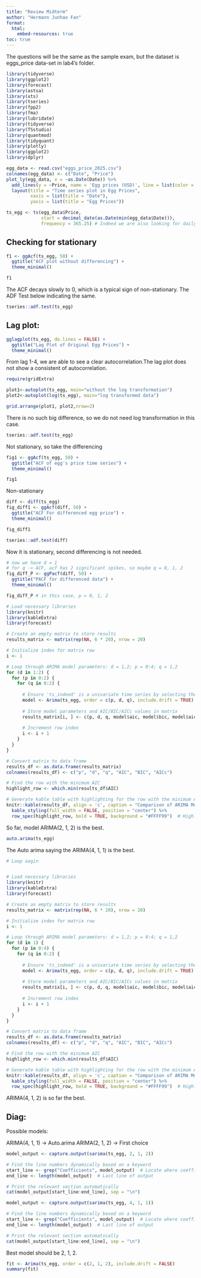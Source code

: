 ```yaml
---
title: "Review Midterm"
author: "Hermann Junhao Fan"
format: 
  html:
    embed-resources: true
toc: true
---
```


The questions will be the same as the sample exam, but the dataset is eggs_price data-set in lab4's folder.

```r
library(tidyverse)
library(ggplot2)
library(forecast)
library(astsa) 
library(xts)
library(tseries)
library(fpp2)
library(fma)
library(lubridate)
library(tidyverse)
library(TSstudio)
library(quantmod)
library(tidyquant)
library(plotly)
library(ggplot2)
library(dplyr)
```

```r
egg_data <- read.csv("eggs_price_2025.csv")
colnames(egg_data) <- c("Date", "Price")
plot_ly(egg_data, x = ~as.Date(Date)) %>%
  add_lines(y = ~Price, name = 'Egg prices (USD)', line = list(color = 'blue')) %>%
  layout(title = "Time series plot in Egg Prices",
         xaxis = list(title = "Date"),
         yaxis = list(title = "Egg Prices"))
```

```r
ts_egg <- ts(egg_data$Price,
             start = decimal_date(as.Date(min(egg_data$Date))),
             frequency = 365.25) # Indeed we are also looking for daily data
```

## Checking for stationary

```r
f1 <- ggAcf(ts_egg, 50) + 
  ggtitle("ACF plot without differencing") + 
  theme_minimal()

f1
```
The ACF decays slowly to 0, which is a typical sign of non-stationary. The ADF Test below indicating the same.

```r
tseries::adf.test(ts_egg)
```
## Lag plot:

```r
gglagplot(ts_egg, do.lines = FALSE) +
  ggtitle("Lag Plot of Original Egg Prices") +
  theme_minimal()
```
From lag 1-4, we are able to see a clear autocorrelation.The lag plot does not show a consistent of autocorrelation.

```r
require(gridExtra)

plot1<-autoplot(ts_egg, main="without the log transformation") 
plot2<-autoplot(log(ts_egg), main="log transformed data") 

grid.arrange(plot1, plot2,nrow=2)
```
There is no such big difference, so we do not need log transformation in this case.

```r
tseries::adf.test(ts_egg)
```
Not stationary, so take the differencing

```r
fig1 <- ggAcf(ts_egg, 50) +
  ggtitle("ACF of egg's price time series") + 
  theme_minimal()

fig1
```
Non-stationary

```r
diff <- diff(ts_egg)
fig_diff1 <- ggAcf(diff, 50) + 
  ggtitle("ACF For differenced egg price") + 
  theme_minimal()

fig_diff1
```
```r
tseries::adf.test(diff)
```
Now it is stationary, second differencing is not needed.

```r
# now we have d = 1
# for q -> ACF, acf has 2 significant spikes, so maybe q = 0, 1, 2
fig_diff_P <- ggPacf(diff, 50) + 
  ggtitle("PACF for differenced data") + 
  theme_minimal()

fig_diff_P # in this case, p = 0, 1, 2
```
```r

# Load necessary libraries
library(knitr)
library(kableExtra)
library(forecast)

# Create an empty matrix to store results
results_matrix <- matrix(rep(NA, 6 * 20), nrow = 20)

# Initialize index for matrix row
i <- 1

# Loop through ARIMA model parameters: d = 1,2; p = 0:4; q = 1,2
for (d in 1:2) {
  for (p in 0:2) {
    for (q in 0:2) {
      
      # Ensure 'ts_indeed' is a univariate time series by selecting the correct column
      model <- Arima(ts_egg, order = c(p, d, q), include.drift = TRUE)
      
      # Store model parameters and AIC/BIC/AICc values in matrix
      results_matrix[i, ] <- c(p, d, q, model$aic, model$bic, model$aicc)
      
      # Increment row index
      i <- i + 1
    }
  }
}

# Convert matrix to data frame
results_df <- as.data.frame(results_matrix)
colnames(results_df) <- c("p", "d", "q", "AIC", "BIC", "AICc")

# Find the row with the minimum AIC
highlight_row <- which.min(results_df$AIC)

# Generate kable table with highlighting for the row with the minimum AIC
knitr::kable(results_df, align = 'c', caption = "Comparison of ARIMA Models") %>%
  kable_styling(full_width = FALSE, position = "center") %>%
  row_spec(highlight_row, bold = TRUE, background = "#FFFF99")  # Highlight row in yellow


```

So far, model ARIMA(2, 1, 2) is the best.

```r
auto.arima(ts_egg)
```
The Auto arima saying the ARIMA(4, 1, 1) is the best.

```r
# Loop aagin 


# Load necessary libraries
library(knitr)
library(kableExtra)
library(forecast)

# Create an empty matrix to store results
results_matrix <- matrix(rep(NA, 6 * 20), nrow = 20)

# Initialize index for matrix row
i <- 1

# Loop through ARIMA model parameters: d = 1,2; p = 0:4; q = 1,2
for (d in 1) {
  for (p in 0:4) {
    for (q in 0:2) {
      
      # Ensure 'ts_indeed' is a univariate time series by selecting the correct column
      model <- Arima(ts_egg, order = c(p, d, q), include.drift = TRUE)
      
      # Store model parameters and AIC/BIC/AICc values in matrix
      results_matrix[i, ] <- c(p, d, q, model$aic, model$bic, model$aicc)
      
      # Increment row index
      i <- i + 1
    }
  }
}

# Convert matrix to data frame
results_df <- as.data.frame(results_matrix)
colnames(results_df) <- c("p", "d", "q", "AIC", "BIC", "AICc")

# Find the row with the minimum AIC
highlight_row <- which.min(results_df$AIC)

# Generate kable table with highlighting for the row with the minimum AIC
knitr::kable(results_df, align = 'c', caption = "Comparison of ARIMA Models") %>%
  kable_styling(full_width = FALSE, position = "center") %>%
  row_spec(highlight_row, bold = TRUE, background = "#FFFF99")  # Highlight row in yellow

```

ARIMA(4, 1, 2) is so far the best.

## Diag:

Possible models:

ARIMA(4, 1, 1) -> Auto.arima
ARIMA(2, 1, 2) -> First choice

```r
model_output <- capture.output(sarima(ts_egg, 2, 1, 2))

# Find the line numbers dynamically based on a keyword
start_line <- grep("Coefficients", model_output)  # Locate where coefficient details start
end_line <- length(model_output)  # Last line of output

# Print the relevant section automatically
cat(model_output[start_line:end_line], sep = "\n")
```
```r
model_output <- capture.output(sarima(ts_egg, 4, 1, 1))

# Find the line numbers dynamically based on a keyword
start_line <- grep("Coefficients", model_output)  # Locate where coefficient details start
end_line <- length(model_output)  # Last line of output

# Print the relevant section automatically
cat(model_output[start_line:end_line], sep = "\n")
```

Best model should be 2, 1, 2.

```r
fit <- Arima(ts_egg, order = c(2, 1, 2), include.drift = FALSE)
summary(fit)
```

